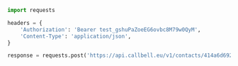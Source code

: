 ```python
import requests

headers = {
    'Authorization': 'Bearer test_gshuPaZoeEG6ovbc8M79w0QyM',
    'Content-Type': 'application/json',
}

response = requests.post('https://api.callbell.eu/v1/contacts/414a6d692bd645ed803f2e7ce360d4c8', headers=headers)

```